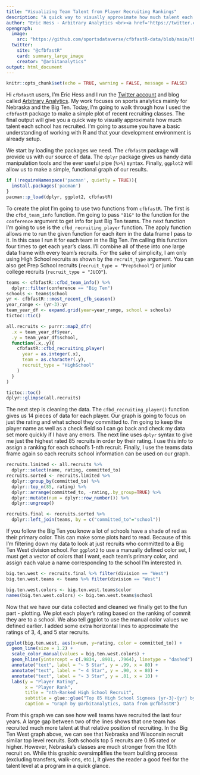 ```yaml
---
title: "Visualizing Team Talent from Player Recruiting Rankings"
description: "A quick way to visually approximate how much talent each school recruited using <code>cfbfastR</code> and <code>ggplot2</code>."
author: "Eric Hess - Arbitrary Analytics <br><a href='https://twitter.com/arbitanalytics' target='blank'><img src='https://img.shields.io/twitter/follow/arbitanalytics?color=blue&amp;label=%40arbitanalytics&amp;logo=X&amp;style=for-the-badge' alt='@arbitanalytics'/></a> <a href='https://github.com/ehess' target='blank'><img src='https://img.shields.io/github/followers/ehess?color=eee&amp;logo=Github&amp;style=for-the-badge' alt='@ehess'/></a>"
opengraph:
  image: 
    src: "https://github.com/sportsdataverse/cfbfastR-data/blob/main/themes/social_card_cfbfastR_final_quote.png?raw=true"
  twitter:
    site: "@cfbfastR"
    card: summary_large_image
    creator: "@arbitanalytics"
output: html_document
---
```


```r
knitr::opts_chunk$set(echo = TRUE, warning = FALSE, message = FALSE)
```

Hi ```cfbfastR``` users, I'm Eric Hess and I run the [Twitter account](https://twitter.com/arbitanalytics) and blog called [Arbitrary Analytics](https://arbitraryanalytics.com/). My work focuses on sports analytics mainly for Nebraska and the Big Ten. Today, I'm going to walk through how I used the ```cfbfastR``` package to make a simple plot of recent recruiting classes. The final output will give you a quick way to visually approximate how much talent each school has recruited. I'm going to assume you have a basic understanding of working with R and that your development environment is already setup.

We start by loading the packages we need. The ```cfbfastR``` package will provide us with our source of data. The ```dplyr``` package gives us handy data manipulation tools and the ever useful pipe (```%>%```) syntax. Finally, ```ggplot2``` will allow us to make a simple, functional graph of our results.

```r
if (!requireNamespace('pacman', quietly = TRUE)){
  install.packages('pacman')
}
pacman::p_load(dplyr, ggplot2, cfbfastR)
```

To create the plot I'm going to use two functions from ```cfbfastR```. The first is the ```cfbd_team_info``` function. I'm going to pass ```"B1G"``` to the function for the ```conference``` argument to get info for just Big Ten teams. The next function I'm going to use is the ```cfbd_recruiting_player``` function. The apply function allows me to run the given function for each item in the data frame I pass to it. In this case I run it for each team in the Big Ten. I'm calling this function four times to get each year's class. I'll combine all of these into one large data frame with every team's recruits. For the sake of simplicity, I am only using High School recruits as shown by the ```recruit_type``` argument. You can also get Prep School recruits (```recruit_type = "PrepSchool"```) or junior college recruits (```recruit_type = "JUCO"```).

```r
teams <- cfbfastR::cfbd_team_info() %>% 
  dplyr::filter(conference == "Big Ten")
schools <- teams$school
yr <- cfbfastR:::most_recent_cfb_season()
year_range <- (yr-3):yr
team_year_df <- expand.grid(year=year_range, school = schools)
tictoc::tic()

all.recruits <- purrr::map2_dfr(
  .x = team_year_df$year,
  .y = team_year_df$school,
  function(.x,.y){
    cfbfastR::cfbd_recruiting_player(
      year = as.integer(.x),
      team = as.character(.y),
      recruit_type = "HighSchool"
    )
  }
)

tictoc::toc()
dplyr::glimpse(all.recruits)
```

The next step is cleaning the data. The ```cfbd_recruiting_player()``` function gives us 14 pieces of data for each player. Our graph is going to focus on just the rating and what school they committed to. I'm going to keep the player name as well as a check field so I can go back and check my data set more quickly if I have any errors. The next line uses ```dplyr``` syntax to give me just the highest rated 85 recruits in order by their rating. I use this info to assign a ranking for each school's 1-nth recruit. Finally, I use the teams data frame again so each recruits school information can be used on our graph.

```r
recruits.limited <- all.recruits %>% 
  dplyr::select(name, rating, committed_to)
recruits.sorted <- recruits.limited %>% 
  dplyr::group_by(committed_to) %>% 
  dplyr::top_n(85, rating) %>% 
  dplyr::arrange(committed_to, -rating,.by_group=TRUE) %>% 
  dplyr::mutate(num = dplyr::row_number()) %>% 
  dplyr::ungroup()

recruits.final <- recruits.sorted %>% 
  dplyr::left_join(teams, by = c("committed_to"="school"))
```

If you follow the Big Ten you know a lot of schools have a shade of red as their primary color. This can make some plots hard to read. Because of this I'm filtering down my data to look at just recruits who committed to a Big Ten West division school. For ```ggplot2``` to use a manually defined color set, I must get a vector of colors that I want, each team's primary color, and assign each value a name corresponding to the school I'm interested in.

```r
big.ten.west <- recruits.final %>% filter(division == "West")
big.ten.west.teams <- teams %>% filter(division == "West")

big.ten.west.colors <- big.ten.west.teams$color
names(big.ten.west.colors) <- big.ten.west.teams$school
```

Now that we have our data collected and cleaned we finally get to the fun part - plotting. We plot each player's rating based on the ranking of commit they are to a school. We also tell ggplot to use the manual color values we defined earlier. I added some extra horizontal lines to approximate the ratings of 3, 4, and 5 star recruits.

```r
ggplot(big.ten.west, aes(x=num, y=rating, color = committed_to)) + 
  geom_line(size = 1.2) +
  scale_color_manual(values = big.ten.west.colors) +
  geom_hline(yintercept = c(.9834, .8901, .7964), linetype = "dashed") +
  annotate("text", label = "~ 5 Star", y = .99, x = 80) +
  annotate("text", label = "~ 4 Star", y = .90, x = 80) +
  annotate("text", label = "~ 3 Star", y = .81, x = 10) +
  labs(y = "Player Rating",
       x = "Player Rank",
       title = "nth-Ranked High School Recruit",
       subtitle = glue::glue("Top 85 High School Signees {yr-3}-{yr} by Big Ten West Programs"),
       caption = "Graph by @arbitanalytics, Data from @cfbfastR")
```

From this graph we can see how well teams have recruited the last four years. A large gap between two of the lines shows that one team has recruited much more talent at that relative position of recruiting. In the Big Ten West graph above, we can see that Nebraska and Wisconsin recruit similar top level recruits. Both schools top 5 recruits are 0.95 rated or higher. However, Nebraska's classes are much stronger from the 10th recruit on. While this graphic oversimplifies the team building process (excluding transfers, walk-ons, etc.), it gives the reader a good feel for the talent level at a program in a quick glance.
